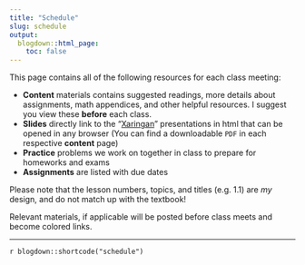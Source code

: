 ```yaml
---
title: "Schedule"
slug: schedule
output:
  blogdown::html_page:
    toc: false
---
```


This page contains all of the following resources for each class meeting: 

<ul class="icon-list">
  <li> <i class="fas fa-info-circle"></i> **Content** materials contains suggested readings, more details about assignments, math appendices, and other helpful resources. I suggest you view these **before** each class.
  <li><i class="fas fa-chalkboard-teacher"></i> **Slides** directly link to the  "[Xaringan](https://github.com/yihui/xaringan)" presentations in html that can be opened in any browser (You can find a downloadable <i class="fas fa-file-pdf"></i> `PDF` in each respective <i class="fas fa-info-circle"></i> **content** page)
  <li><i class="fas fa-dumbbell"></i> **Practice** problems we work on together in class to prepare for homeworks and exams
  <li><i class="fas fa-laptop-code"></i> **Assignments** are listed with due dates
</ul>

Please note that the lesson numbers, topics, and titles (e.g. 1.1) are *my* design, and do not match up with the textbook!

Relevant materials, if applicable will be posted before class meets and become colored links.

---

`r blogdown::shortcode("schedule")`
